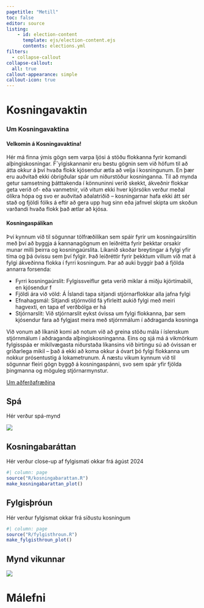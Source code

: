 ```yaml
---
pagetitle: "Metill"
toc: false
editor: source
listing:
    - id: election-content
      template: ejs/election-content.ejs
      contents: elections.yml
filters:
  - collapse-callout
collapse-callout:
  all: true
callout-appearance: simple
callout-icon: true
---
```


# Kosningavaktin {.column-page}

::: {.callout-note collapse="true"}

### Um Kosningavaktina

#### Velkomin á Kosningavaktina! 

Hér má finna ýmis gögn sem varpa ljósi á stöðu flokkanna fyrir komandi alþingiskosningar. F˘ylgiskannanir eru bestu gögnin sem við höfum til að átta okkur á því hvaða flokk kjósendur ætla að velja í kosningunum. En þær eru auðvitað ekki óbrigðular spár um niðurstöður kosninganna. Til að mynda getur samsetning þátttakenda í könnuninni verið skekkt, ákveðnir flokkar geta verið of- eða vanmetnir, við vitum ekki hver kjörsókn verður meðal ólíkra hópa og svo er auðvitað aðalatriðið – kosningarnar hafa ekki átt sér stað og fjöldi fólks á eftir að gera upp hug sinn eða jafnvel skipta um skoðun varðandi hvaða flokk það ætlar að kjósa. 

#### Kosningaspálíkan

Því kynnum við til sögunnar tölfræðilíkan sem spáir fyrir um kosningaúrslitin með því að byggja á kannanagögnum en leiðrétta fyrir þekktar orsakir munar milli þeirra og kosningaúrslita. Líkanið skoðar breytingar á fylgi yfir tíma og þá óvissu sem því fylgir. Það leiðréttir fyrir þekktum villum við mat á fylgi ákveðinna flokka í fyrri kosningum. Þar að auki byggir það á fjölda annarra forsenda:

*	Fyrri kosningaúrslit: Fylgissveiflur geta verið miklar á miðju kjörtímabili, en kjósendur f
*	Fjöldi ára við völd: Á Íslandi tapa sitjandi stjórnarflokkar alla jafna fylgi 
*	Efnahagsmál: Sitjandi stjórnvöld fá yfirleitt aukið fylgi með meiri hagvexti, en tapa ef verðbólga er há
*	Stjórnarslit: Við stjórnarslit eykst óvissa um fylgi flokkanna, þar sem kjósendur fara að fylgjast meira með stjórnmálum í aðdraganda kosninga

Við vonum að líkanið komi að notum við að greina stöðu mála í íslenskum stjórnmálum í aðdraganda alþingiskosninganna. Eins og sjá má á vikmörkum fylgisspáa er mikilvægasta niðurstaða líkansins við birtingu sú að óvissan er gríðarlega mikil – það á ekki að koma okkur á óvart þó fylgi flokkanna um nokkur prósentustig á lokametrunum. Á næstu vikum kynnum við til sögunnar fleiri gögn byggð á kosningaspánni, svo sem spár yfir fjölda þingmanna og möguleg stjórnarmynstur.

[Um aðferðafræðina](Kosningar/UmLikanid.qmd){.btn .btn-outline-primary .btn role="button" data-toggle="tooltip" title="Smelltu hér til að lesa um aðferðafræði spálíkansins"}

:::



## Spá {.column-page}

Hér verður spá-mynd

![](Figures/Preds/election_prediction.png)

## Kosningabaráttan {.column-page}

Hér verður close-up af fylgismati okkar frá ágúst 2024

```r
#| column: page
source("R/kosningabarattan.R")
make_kosningabarattan_plot()
```

## Fylgisþróun {.column-page}

Hér verður fylgismat okkar frá síðustu kosningum

```r
#| column: page
source("R/fylgisthroun.R")
make_fylgisthroun_plot()
```



::: {.photo-of-the-week .column-screen}

# Mynd vikunnar

![](Figures/col_plot_applicants_monthly_fp.png)

:::

# Málefni {.column-page}



::: {#election-content .column-page}
:::